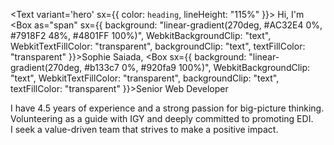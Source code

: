 
<Text variant='hero' sx={{ color: `heading`, lineHeight: "115%" }}>
<Box>Hi,</Box>
<Box>I'm <Box as="span" sx={{ background: "linear-gradient(270deg, #AC32E4 0%, #7918F2 48%, #4801FF 100%)", WebkitBackgroundClip: "text", WebkitTextFillColor: "transparent", backgroundClip: "text", textFillColor: "transparent" }}>Sophie Saiada</Box>,</Box>
<Box sx={{ background: "linear-gradient(270deg, #b133c7 0%, #920fa9 100%)", WebkitBackgroundClip: "text", WebkitTextFillColor: "transparent", backgroundClip: "text", textFillColor: "transparent" }}>Senior Web Developer</Box>
</Text>

I have 4.5 years of experience and a strong passion for big-picture thinking.  
Volunteering as a guide with IGY and deeply committed to promoting EDI.  
I seek a value-driven team that strives to make a positive impact.

<CTA text="Resume" icon={downloadIcon} href="/Sophie Saiada CV.pdf" />
